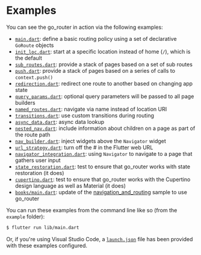 # Examples

You can see the go_router in action via the following examples:

- [`main.dart`](https://github.com/csells/go_router/blob/master/example/lib/main.dart):
  define a basic routing policy using a set of declarative `GoRoute` objects
- [`init_loc.dart`](https://github.com/csells/go_router/blob/master/example/lib/init_loc.dart):
  start at a specific location instead of home (`/`), which is the default
- [`sub_routes.dart`](https://github.com/csells/go_router/blob/master/example/lib/sub_routes.dart):
  provide a stack of pages based on a set of sub routes
- [`push.dart`](https://github.com/csells/go_router/blob/master/example/lib/push.dart):
  provide a stack of pages based on a series of calls to `context.push()`
- [`redirection.dart`](https://github.com/csells/go_router/blob/master/example/lib/redirection.dart):
  redirect one route to another based on changing app state
- [`query_params.dart`](https://github.com/csells/go_router/blob/master/example/lib/query_params.dart):
  optional query parameters will be passed to all page builders
- [`named_routes.dart`](https://github.com/csells/go_router/blob/master/example/lib/named_routes.dart):
  navigate via name instead of location URI
- [`transitions.dart`](https://github.com/csells/go_router/blob/master/example/lib/transitions.dart):
  use custom transitions during routing
- [`async_data.dart`](https://github.com/csells/go_router/blob/master/example/lib/async_data.dart):
  async data lookup
- [`nested_nav.dart`](https://github.com/csells/go_router/blob/master/example/lib/nested_nav.dart):
  include information about children on a page as part of the route path
- [`nav_builder.dart`](https://github.com/csells/go_router/blob/master/example/lib/nav_builder.dart):
  inject widgets above the `Navigator` widget
- [`url_strategy.dart`](https://github.com/csells/go_router/blob/master/example/lib/url_strategy.dart):
  turn off the # in the Flutter web URL
- [`navigator_integration.dart`](https://github.com/csells/go_router/blob/master/example/lib/navigator_integration.dart):
  using `Navigator` to navigate to a page that gathers user input
- [`state_restoration.dart`](https://github.com/csells/go_router/blob/master/example/lib/state_restoration.dart):
  test to ensure that go_router works with state restoration (it does)
- [`cupertino.dart`](https://github.com/csells/go_router/blob/master/example/lib/cupertino.dart):
  test to ensure that go_router works with the Cupertino design language as well
  as Material (it does)
- [`books/main.dart`](https://github.com/csells/go_router/blob/master/example/lib/books/main.dart):
  update of the
  [navigation_and_routing](https://github.com/flutter/samples/tree/master/navigation_and_routing)
  sample to use go_router

You can run these examples from the command line like so (from the `example`
folder):

```sh
$ flutter run lib/main.dart
```

Or, if you're using Visual Studio Code, a [`launch.json`](.vscode/launch.json)
file has been provided with these examples configured.

